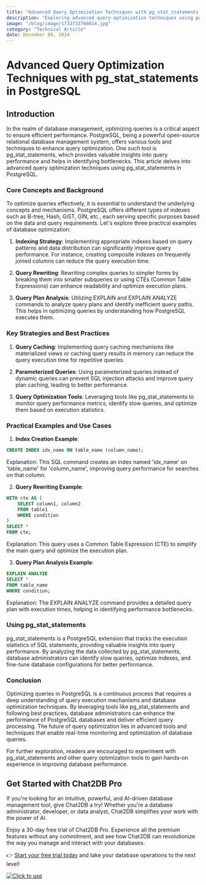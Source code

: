 ```yaml
---
title: "Advanced Query Optimization Techniques with pg_stat_statements in PostgreSQL"
description: "Exploring advanced query optimization techniques using pg_stat_statements in PostgreSQL to improve database performance."
image: "/blog/image/1733733766814.jpg"
category: "Technical Article"
date: December 09, 2024
---
```


# Advanced Query Optimization Techniques with pg_stat_statements in PostgreSQL


<Authors date="December 09, 2024">
  <Author name="Jing" link="https://chat2db.ai" />
</Authors>

## Introduction

In the realm of database management, optimizing queries is a critical aspect to ensure efficient performance. PostgreSQL, being a powerful open-source relational database management system, offers various tools and techniques to enhance query optimization. One such tool is pg_stat_statements, which provides valuable insights into query performance and helps in identifying bottlenecks. This article delves into advanced query optimization techniques using pg_stat_statements in PostgreSQL.

### Core Concepts and Background

To optimize queries effectively, it is essential to understand the underlying concepts and mechanisms. PostgreSQL offers different types of indexes such as B-tree, Hash, GiST, GIN, etc., each serving specific purposes based on the data and query requirements. Let's explore three practical examples of database optimization:

1. **Indexing Strategy**: Implementing appropriate indexes based on query patterns and data distribution can significantly improve query performance. For instance, creating composite indexes on frequently joined columns can reduce the query execution time.

2. **Query Rewriting**: Rewriting complex queries to simpler forms by breaking them into smaller subqueries or using CTEs (Common Table Expressions) can enhance readability and optimize execution plans.

3. **Query Plan Analysis**: Utilizing EXPLAIN and EXPLAIN ANALYZE commands to analyze query plans and identify inefficient query paths. This helps in optimizing queries by understanding how PostgreSQL executes them.

### Key Strategies and Best Practices

1. **Query Caching**: Implementing query caching mechanisms like materialized views or caching query results in memory can reduce the query execution time for repetitive queries.

2. **Parameterized Queries**: Using parameterized queries instead of dynamic queries can prevent SQL injection attacks and improve query plan caching, leading to better performance.

3. **Query Optimization Tools**: Leveraging tools like pg_stat_statements to monitor query performance metrics, identify slow queries, and optimize them based on execution statistics.

### Practical Examples and Use Cases

1. **Index Creation Example**:

```sql
CREATE INDEX idx_name ON table_name (column_name);
```

Explanation: This SQL command creates an index named 'idx_name' on 'table_name' for 'column_name', improving query performance for searches on that column.

2. **Query Rewriting Example**:

```sql
WITH cte AS (
    SELECT column1, column2
    FROM table1
    WHERE condition
)
SELECT *
FROM cte;
```

Explanation: This query uses a Common Table Expression (CTE) to simplify the main query and optimize the execution plan.

3. **Query Plan Analysis Example**:

```sql
EXPLAIN ANALYZE
SELECT *
FROM table_name
WHERE condition;
```

Explanation: The EXPLAIN ANALYZE command provides a detailed query plan with execution times, helping in identifying performance bottlenecks.

### Using pg_stat_statements

pg_stat_statements is a PostgreSQL extension that tracks the execution statistics of SQL statements, providing valuable insights into query performance. By analyzing the data collected by pg_stat_statements, database administrators can identify slow queries, optimize indexes, and fine-tune database configurations for better performance.

### Conclusion

Optimizing queries in PostgreSQL is a continuous process that requires a deep understanding of query execution mechanisms and database optimization techniques. By leveraging tools like pg_stat_statements and following best practices, database administrators can enhance the performance of PostgreSQL databases and deliver efficient query processing. The future of query optimization lies in advanced tools and techniques that enable real-time monitoring and optimization of database queries.

For further exploration, readers are encouraged to experiment with pg_stat_statements and other query optimization tools to gain hands-on experience in improving database performance.

## Get Started with Chat2DB Pro

If you're looking for an intuitive, powerful, and AI-driven database management tool, give Chat2DB a try! Whether you're a database administrator, developer, or data analyst, Chat2DB simplifies your work with the power of AI.

Enjoy a 30-day free trial of Chat2DB Pro. Experience all the premium features without any commitment, and see how Chat2DB can revolutionize the way you manage and interact with your databases.

👉 [Start your free trial today](https://chat2db.ai/pricing) and take your database operations to the next level!


[![Click to use](/image/blog/bg/chat2db.jpg)](https://chat2db.ai/)
